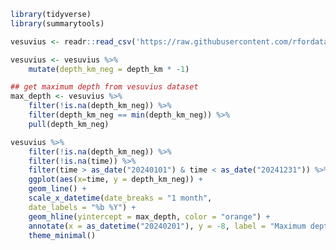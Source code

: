 



```r

library(tidyverse)
library(summarytools)

vesuvius <- readr::read_csv('https://raw.githubusercontent.com/rfordatascience/tidytuesday/main/data/2025/2025-05-13/vesuvius.csv')


```


```r

vesuvius <- vesuvius %>% 
    mutate(depth_km_neg = depth_km * -1)

## get maximum depth from vesuvius dataset
max_depth <- vesuvius %>%
    filter(!is.na(depth_km_neg)) %>% 
    filter(depth_km_neg == min(depth_km_neg)) %>% 
    pull(depth_km_neg)

```




```r

vesuvius %>% 
    filter(!is.na(depth_km_neg)) %>%
    filter(!is.na(time)) %>%
    filter(time > as_date("20240101") & time < as_date("20241231")) %>%
    ggplot(aes(x=time, y = depth_km_neg)) + 
    geom_line() +
    scale_x_datetime(date_breaks = "1 month", 
    date_labels = "%b %Y") +
    geom_hline(yintercept = max_depth, color = "orange") +
    annotate(x = as_datetime("20240201"), y = -8, label = "Maximum depth of activity\n between 2011 and 2024", geom = "text") +
    theme_minimal()

```
